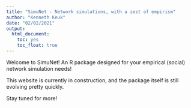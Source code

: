 ```yaml
---
title: "SimuNet - Network simulations, with a zest of empirism"
author: "Kenneth Keuk"
date: "02/02/2021"
output: 
  html_document: 
    toc: yes
    toc_float: true 
---
```


Welcome to SimuNet! An R package designed for your empirical (social) network simulation needs!  
  
This website is currently in construction, and the package itself is still evolving pretty quickly.  

Stay tuned for more!
